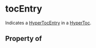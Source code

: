 # tocEntry

Indicates a <a class="localLink" href="/HyperTocEntry">HyperTocEntry</a> in a <a class="localLink" href="/HyperToc">HyperToc</a>.

## Property of




